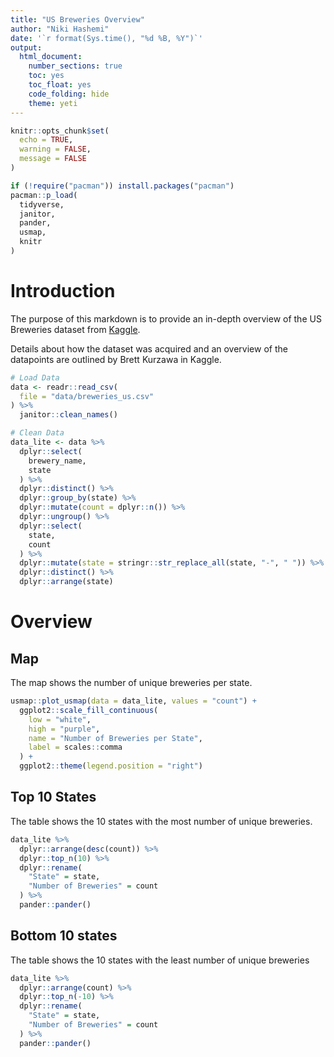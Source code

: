 ```yaml
---
title: "US Breweries Overview"
author: "Niki Hashemi"
date: '`r format(Sys.time(), "%d %B, %Y")`'
output: 
  html_document:
    number_sections: true
    toc: yes
    toc_float: yes
    code_folding: hide
    theme: yeti
---
```


```r
knitr::opts_chunk$set(
  echo = TRUE,
  warning = FALSE,
  message = FALSE
)

if (!require("pacman")) install.packages("pacman")
pacman::p_load(
  tidyverse,
  janitor,
  pander,
  usmap,
  knitr
)
```

# Introduction

The purpose of this markdown is to provide an in-depth overview of the US Breweries dataset from [Kaggle](https://www.kaggle.com/brkurzawa/us-breweries). 

Details about how the dataset was acquired and an overview of the datapoints are outlined by Brett Kurzawa in Kaggle. 

```r
# Load Data
data <- readr::read_csv(
  file = "data/breweries_us.csv"
) %>%
  janitor::clean_names()

# Clean Data
data_lite <- data %>%
  dplyr::select(
    brewery_name,
    state
  ) %>%
  dplyr::distinct() %>%
  dplyr::group_by(state) %>%
  dplyr::mutate(count = dplyr::n()) %>%
  dplyr::ungroup() %>%
  dplyr::select(
    state,
    count
  ) %>%
  dplyr::mutate(state = stringr::str_replace_all(state, "-", " ")) %>%
  dplyr::distinct() %>%
  dplyr::arrange(state)
```

# Overview {.tabset}

## Map

The map shows the number of unique breweries per state.

```r
usmap::plot_usmap(data = data_lite, values = "count") + 
  ggplot2::scale_fill_continuous(
    low = "white",
    high = "purple",
    name = "Number of Breweries per State",
    label = scales::comma
  ) + 
  ggplot2::theme(legend.position = "right")
```

## Top 10 States

The table shows the 10 states with the most number of unique breweries.

```r
data_lite %>%
  dplyr::arrange(desc(count)) %>%
  dplyr::top_n(10) %>%
  dplyr::rename(
    "State" = state,
    "Number of Breweries" = count
  ) %>%
  pander::pander()
```
## Bottom 10 states

The table shows the 10 states with the least number of unique breweries

```r
data_lite %>%
  dplyr::arrange(count) %>%
  dplyr::top_n(-10) %>%
  dplyr::rename(
    "State" = state,
    "Number of Breweries" = count
  ) %>%
  pander::pander()
```
